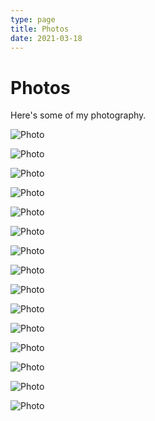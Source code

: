 ```yaml
---
type: page
title: Photos
date: 2021-03-18
---
```


# Photos

Here's some of my photography.


<Image
  src="/images/1.jpg"
  alt="Photo"
  width={1125}
  height={750}
  priority
  className="next-image"
/>


<Image
  src="/images/2.jpg"
  alt="Photo"
  width={1125}
  height={750}
  priority
  className="next-image"
/>


<Image
  src="/images/3.jpg"
  alt="Photo"
  width={1125}
  height={750}
  priority
  className="next-image"
/>


<Image
  src="/images/4.jpg"
  alt="Photo"
  width={1125}
  height={750}
  priority
  className="next-image"
/>


<Image
  src="/images/5.jpg"
  alt="Photo"
  width={1125}
  height={750}
  priority
  className="next-image"
/>


<Image
  src="/images/6.jpg"
  alt="Photo"
  width={1125}
  height={750}
  priority
  className="next-image"
/>


<Image
  src="/images/7.jpg"
  alt="Photo"
  width={1125}
  height={750}
  priority
  className="next-image"
/>


<Image
  src="/images/8.jpg"
  alt="Photo"
  width={1125}
  height={750}
  priority
  className="next-image"
/>


<Image
  src="/images/9.jpg"
  alt="Photo"
  width={1125}
  height={750}
  priority
  className="next-image"
/>


<Image
  src="/images/10.jpg"
  alt="Photo"
  width={1125}
  height={750}
  priority
  className="next-image"
/>


<Image
  src="/images/11.jpg"
  alt="Photo"
  width={1125}
  height={750}
  priority
  className="next-image"
/>


<Image
  src="/images/12.jpg"
  alt="Photo"
  width={1125}
  height={750}
  priority
  className="next-image"
/>


<Image
  src="/images/13.jpg"
  alt="Photo"
  width={1125}
  height={750}
  priority
  className="next-image"
/>


<Image
  src="/images/14.jpg"
  alt="Photo"
  width={1125}
  height={750}
  priority
  className="next-image"
/>


<Image
  src="/images/15.jpg"
  alt="Photo"
  width={1125}
  height={750}
  priority
  className="next-image"
/>
